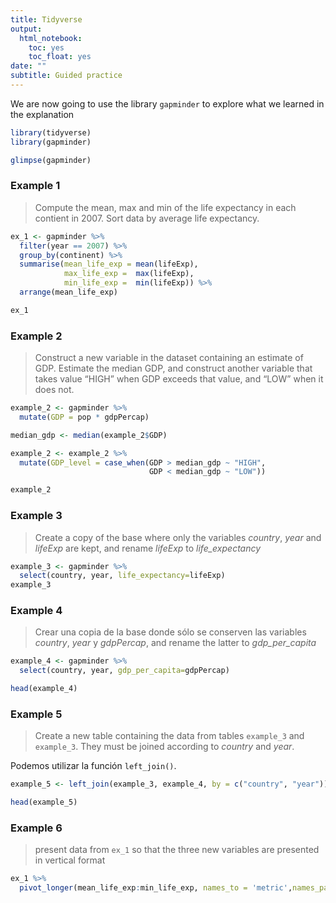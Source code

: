 ```yaml
---
title: Tidyverse
output:
  html_notebook:
    toc: yes
    toc_float: yes
date: ""
subtitle: Guided practice
---
```


We are now going to use the library `gapminder` to explore what we learned in the explanation

```r
library(tidyverse)
library(gapminder)
```

```r
glimpse(gapminder)
```

### Example 1

> Compute the mean, max and min of the life expectancy in each contient in 2007. Sort data by average life expectancy.

```r
ex_1 <- gapminder %>% 
  filter(year == 2007) %>% 
  group_by(continent) %>% 
  summarise(mean_life_exp = mean(lifeExp),
            max_life_exp =  max(lifeExp),
            min_life_exp =  min(lifeExp)) %>% 
  arrange(mean_life_exp)

ex_1
```

### Example 2

> Construct a new variable in the dataset containing an estimate of GDP. Estimate the median GDP, and construct another variable that takes value "HIGH" when GDP exceeds that value, and "LOW" when it does not.


```r
example_2 <- gapminder %>% 
  mutate(GDP = pop * gdpPercap)

median_gdp <- median(example_2$GDP)

example_2 <- example_2 %>% 
  mutate(GDP_level = case_when(GDP > median_gdp ~ "HIGH",
                               GDP < median_gdp ~ "LOW"))

example_2
```

### Example 3

> Create a copy of the base where only the variables _country_, _year_ and _lifeExp_ are kept, and rename _lifeExp_ to _life_expectancy_


```r
example_3 <- gapminder %>% 
  select(country, year, life_expectancy=lifeExp) 
example_3
```

### Example 4

> Crear una copia de la base donde sólo se conserven las variables _country_, _year_ y _gdpPercap_, and rename the latter to _gdp_per_capita_

```r
example_4 <- gapminder %>% 
  select(country, year, gdp_per_capita=gdpPercap) 

head(example_4)
```

### Example 5

> Create a new table containing the data from tables `example_3` and `example_3`. They must be joined according to _country_ and _year_.

Podemos utilizar la función `left_join()`.

```r
example_5 <- left_join(example_3, example_4, by = c("country", "year"))

head(example_5)
```

### Example 6

> present data from `ex_1` so that the three new variables are presented in vertical format

```r
ex_1 %>%
  pivot_longer(mean_life_exp:min_life_exp, names_to = 'metric',names_pattern = '(.*)_life_exp')
```

